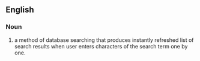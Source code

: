 ==English==

===Noun===
{{en-noun|sg=[[word]]-[[wheeling]]|-}}

# {{software}} a method of database searching that produces instantly refreshed list of search results when user enters characters of the search term one by one.